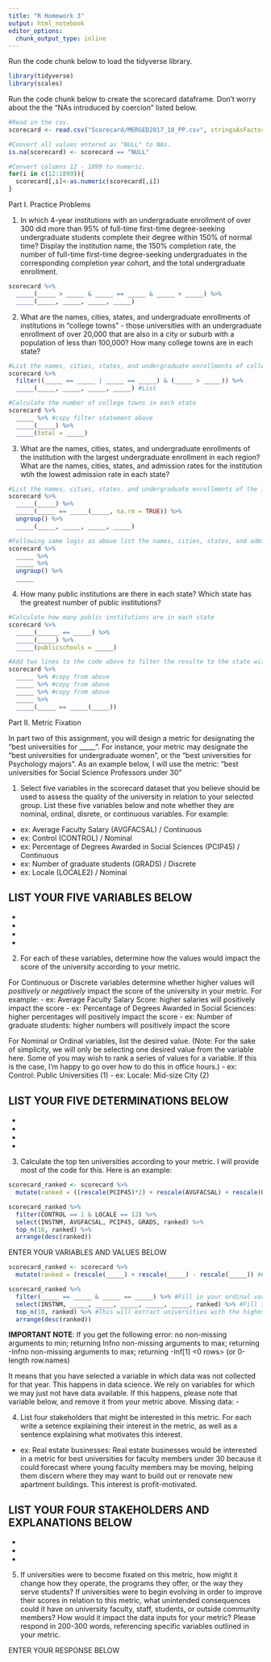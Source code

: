 ```yaml
---
title: "R Homework 3"
output: html_notebook
editor_options: 
  chunk_output_type: inline
---
```


Run the code chunk below to load the tidyverse library.
```r
library(tidyverse)
library(scales)
```


Run the code chunk below to create the scorecard dataframe. Don't worry about the the "NAs introduced by coercion" listed below. 
```r
#Read in the csv.
scorecard <- read.csv("Scorecard/MERGED2017_18_PP.csv", stringsAsFactors = FALSE)

#Convert all values entered as "NULL" to NAs. 
is.na(scorecard) <- scorecard == "NULL"

#Convert columns 12 - 1899 to numeric.
for(i in c(12:1899)){
  scorecard[,i]<-as.numeric(scorecard[,i])
}
```

Part I. Practice Problems 

1. In which 4-year institutions with an undergraduate enrollment of over 300 did more than 95% of full-time first-time degree-seeking undergraduate students complete their degree within 150% of normal time? Display the institution name, the 150% completion rate, the number of full-time first-time degree-seeking undergraduates in the corresponding completion year cohort, and the total undergraduate enrollment.

```r
scorecard %>% 
  _____(_____ > _____ & _____ == _____ & _____ > _____) %>%
  _____(_____, _____, _____, _____)
```

2. What are the names, cities, states, and undergraduate enrollments of institutions in "college towns" - those universities with an undergraduate enrollment of over 20,000 that are also in a city or suburb with a population of less than 100,000? How many college towns are in each state?
```r
#List the names, cities, states, and undergraduate enrollments of college towns
scorecard %>% 
  filter((_____ == _____ | _____ == _____) & (_____ > _____)) %>% 
  _____(_____, _____, _____, _____) #List

#Calculate the number of college towns in each state
scorecard %>% 
  _____ %>% #copy filter statement above
  _____(_____) %>% 
  _____(total = _____)
```
3. What are the names, cities, states, and undergraduate enrollments of the institution with the largest undergraduate enrollment in each region? What are the names, cities, states, and admission rates for the institution wtih the lowest admission rate in each state?

```r
#List the names, cities, states, and undergraduate enrollments of the institution with the largest undergraduate enrollment in each region
scorecard %>% 
  _____(_____) %>%
  _____(_____ == _____(_____, na.rm = TRUE)) %>%
  ungroup() %>%
  _____(_____, _____, _____, _____)

#Following same logic as above list the names, cities, states, and admission rates for the institution wtih the lowest admission rate in each state
scorecard %>%
  _____ %>%
  _____ %>% 
  ungroup() %>%
  _____
```

4. How many public institutions are there in each state? Which state has the greatest number of public institutions? 
```r
#Calculate how many public institutions are in each state
scorecard %>%
  _____(______ == _____) %>% 
  _____(_____) %>%
  _____(publicschools = _____)

#Add two lines to the code above to filter the resulte to the state with the greatest number of public institutions
scorecard %>%
  _____ %>% #copy from above
  _____ %>% #copy from above
  _____ %>% #copy from above
  _____ %>%
  _____(_____ == _____(_____))
```
 Part II. Metric Fixation
 
In part two of this assignment, you will design a metric for designating the "best universities for _____ ". For instance, your metric may designate the "best universities for undergraduate women", or the "best universities for Psychology majors". As an example below, I will use the metric: "best universities for Social Science Professors under 30"


1. Select five variables in the scorecard dataset that you believe should be used to assess the quality of the university in relation to your selected group. List these five variables below and note whether they are nominal, ordinal, disrete, or continuous variables. For example:

- ex: Average Faculty Salary (AVGFACSAL) / Continuous
- ex: Control (CONTROL) / Nominal
- ex: Percentage of Degrees Awarded in Social Sciences (PCIP45) / Continuous
- ex: Number of graduate students (GRADS) / Discrete
- ex: Locale (LOCALE2) / Nominal

LIST YOUR FIVE VARIABLES BELOW
- 
-
- 
- 
- 

2. For each of these variables, determine how the values would impact the score of the university according to your metric. 

For Continuous or Discrete variables determine whether higher values will *positively* or *negatively* impact the score of the university in your metric. For example: 
- ex: Average Faculty Salary Score: higher salaries will positively impact the score
- ex: Percentage of Degrees Awarded in Social Sciences: higher percentages will positively impact the score
- ex: Number of graduate students: higher numbers will positively impact the score

For Nominal or Ordinal variables, list the desired value. (Note: For the sake of simplicity, we will only be selecting one desired value from the variable here. Some of you may wish to rank a series of values for a variable. If this is the case, I'm happy to go over how to do this in office hours.)
- ex: Control: Public Universities (1) 
- ex: Locale: Mid-size City (2)

LIST YOUR FIVE DETERMINATIONS BELOW
- 
- 
- 
- 
- 

3. Calculate the top ten universities according to your metric. I will provide most of the code for this. Here is an example:
```r
scorecard_ranked <- scorecard %>%
  mutate(ranked = ((rescale(PCIP45)*2) + rescale(AVGFACSAL) + rescale(GRADS)))

scorecard_ranked %>% 
  filter(CONTROL == 1 & LOCALE == 12) %>% 
  select(INSTNM, AVGFACSAL, PCIP45, GRADS, ranked) %>% 
  top_n(10, ranked) %>% 
  arrange(desc(ranked))
```

ENTER YOUR VARIABLES AND VALUES BELOW
```r
scorecard_ranked <- scorecard %>%
  mutate(ranked = (rescale(_____) + rescale(_____) - rescale(_____)) #Fill in your discrete and continuous variables here. First add the rescaled variables in which higher values will positively impact the score (you may need to add more) and then subtract the rescaled variables in which higher values will negatively impact the score (if you don't have any, then remove the subtraction part above.) This will create a new column in the dataset that ranks each university according to the numeric values in your metric. Note that you may weight variables differently (as I have with PCIP45 in the example above by multiplying by a weight; this is not required)

scorecard_ranked %>% 
  filter(_____ == _____ & _____ == _____) %>% #Fill in your ordinal variables here and the desired values. (Depending on how many nominal variables you chose, you may need to remove the second condition or add more conditions)
  select(INSTNM, _____, _____, _____, _____, _____, ranked) %>% #Fill in your five values
  top_n(10, ranked) %>% #This will extract universities with the highest scores in ranked
  arrange(desc(ranked))
```


**IMPORTANT NOTE**: If you get the following error:
no non-missing arguments to min; returning Infno non-missing arguments to max; returning -Infno non-missing arguments to max; returning -Inf[1] <0 rows> (or 0-length row.names)

It means that you have selected a variable in which data was not collected for that year. This happens in data science. We rely on variables for which we may just not have data available. If this happens, please note that variable below, and remove it from your metric above. 
Missing data:
- 


4. List four stakeholders that might be interested in this metric. For each write a setence explaining their interest in the metric, as well as a sentence explaining what motivates this interest.  

- ex: Real estate businesses: Real estate businesses would be interested in a metric for best universities for faculty members under 30 because it could forecast where young faculty members may be moving, helping them discern where they may want to build out or renovate new apartment buildings. This interest is profit-motivated. 

LIST YOUR FOUR STAKEHOLDERS AND EXPLANATIONS BELOW
- 
-
- 
- 

5. If universities were to become fixated on this metric, how might it change how they operate, the programs they offer, or the way they serve students? If universities were to begin evolving in order to improve their scores in relation to this metric, what unintended consequences could it have on university faculty, staff, students, or outside community members? How would it impact the data inputs for your metric? Please respond in 200-300 words, referencing specific variables outlined in your metric. 

ENTER YOUR RESPONSE BELOW

